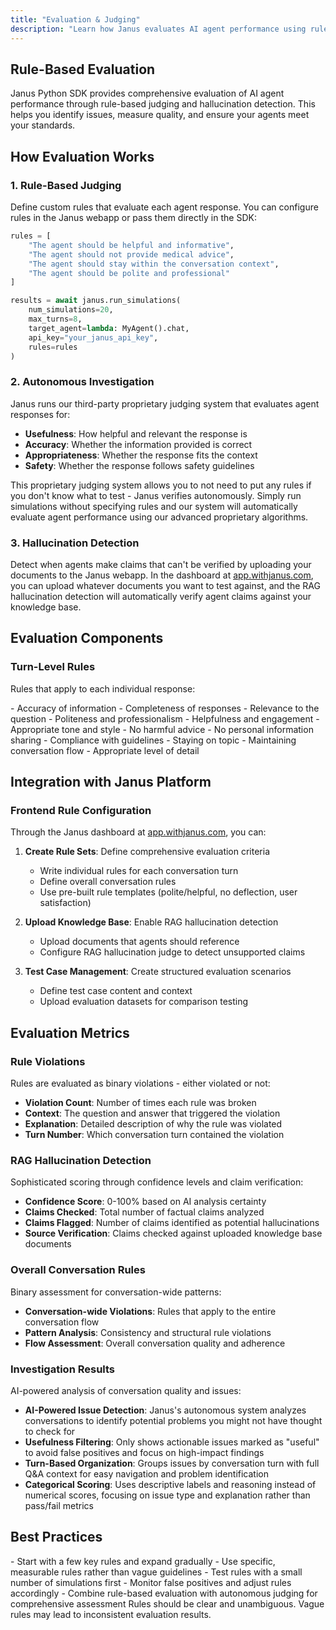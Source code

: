 ```yaml
---
title: "Evaluation & Judging"
description: "Learn how Janus evaluates AI agent performance using rule-based judging and hallucination detection"
---
```


## Rule-Based Evaluation

Janus Python SDK provides comprehensive evaluation of AI agent performance through rule-based judging and hallucination detection. This helps you identify issues, measure quality, and ensure your agents meet your standards.

## How Evaluation Works

### 1. **Rule-Based Judging**
Define custom rules that evaluate each agent response. You can configure rules in the Janus webapp or pass them directly in the SDK:

```python
rules = [
    "The agent should be helpful and informative",
    "The agent should not provide medical advice",
    "The agent should stay within the conversation context",
    "The agent should be polite and professional"
]

results = await janus.run_simulations(
    num_simulations=20,
    max_turns=8,
    target_agent=lambda: MyAgent().chat,
    api_key="your_janus_api_key",
    rules=rules
)
```

### 2. **Autonomous Investigation**
Janus runs our third-party proprietary judging system that evaluates agent responses for:
- **Usefulness**: How helpful and relevant the response is
- **Accuracy**: Whether the information provided is correct
- **Appropriateness**: Whether the response fits the context
- **Safety**: Whether the response follows safety guidelines

This proprietary judging system allows you to not need to put any rules if you don't know what to test - Janus verifies autonomously. Simply run simulations without specifying rules and our system will automatically evaluate agent performance using our advanced proprietary algorithms.

### 3. **Hallucination Detection**
Detect when agents make claims that can't be verified by uploading your documents to the Janus webapp. In the dashboard at [app.withjanus.com](https://app.withjanus.com), you can upload whatever documents you want to test against, and the RAG hallucination detection will automatically verify agent claims against your knowledge base.

## Evaluation Components

### **Turn-Level Rules**
Rules that apply to each individual response:

<CardGroup cols={2}>
<Card title="Content Rules" icon="file">
  - Accuracy of information
  - Completeness of responses
  - Relevance to the question
</Card>

<Card title="Behavior Rules" icon="user">
  - Politeness and professionalism
  - Helpfulness and engagement
  - Appropriate tone and style
</Card>

<Card title="Safety Rules" icon="shield">
  - No harmful advice
  - No personal information sharing
  - Compliance with guidelines
</Card>

<Card title="Context Rules" icon="brain">
  - Staying on topic
  - Maintaining conversation flow
  - Appropriate level of detail
</Card>
</CardGroup>



## Integration with Janus Platform

### **Frontend Rule Configuration**
Through the Janus dashboard at [app.withjanus.com](https://app.withjanus.com), you can:

1. **Create Rule Sets**: Define comprehensive evaluation criteria
   - Write individual rules for each conversation turn
   - Define overall conversation rules
   - Use pre-built rule templates (polite/helpful, no deflection, user satisfaction)

2. **Upload Knowledge Base**: Enable RAG hallucination detection
   - Upload documents that agents should reference
   - Configure RAG hallucination judge to detect unsupported claims

3. **Test Case Management**: Create structured evaluation scenarios
   - Define test case content and context
   - Upload evaluation datasets for comparison testing





## Evaluation Metrics

### **Rule Violations**
Rules are evaluated as binary violations - either violated or not:
- **Violation Count**: Number of times each rule was broken
- **Context**: The question and answer that triggered the violation
- **Explanation**: Detailed description of why the rule was violated
- **Turn Number**: Which conversation turn contained the violation

### **RAG Hallucination Detection**
Sophisticated scoring through confidence levels and claim verification:
- **Confidence Score**: 0-100% based on AI analysis certainty
- **Claims Checked**: Total number of factual claims analyzed
- **Claims Flagged**: Number of claims identified as potential hallucinations
- **Source Verification**: Claims checked against uploaded knowledge base documents

### **Overall Conversation Rules**
Binary assessment for conversation-wide patterns:
- **Conversation-wide Violations**: Rules that apply to the entire conversation flow
- **Pattern Analysis**: Consistency and structural rule violations
- **Flow Assessment**: Overall conversation quality and adherence

### **Investigation Results**
AI-powered analysis of conversation quality and issues:
- **AI-Powered Issue Detection**: Janus's autonomous system analyzes conversations to identify potential problems you might not have thought to check for
- **Usefulness Filtering**: Only shows actionable issues marked as "useful" to avoid false positives and focus on high-impact findings
- **Turn-Based Organization**: Groups issues by conversation turn with full Q&A context for easy navigation and problem identification
- **Categorical Scoring**: Uses descriptive labels and reasoning instead of numerical scores, focusing on issue type and explanation rather than pass/fail metrics

## Best Practices

<Tip>
- Start with a few key rules and expand gradually
- Use specific, measurable rules rather than vague guidelines
- Test rules with a small number of simulations first
- Monitor false positives and adjust rules accordingly
- Combine rule-based evaluation with autonomous judging for comprehensive assessment
</Tip>

<Warning>
Rules should be clear and unambiguous. Vague rules may lead to inconsistent evaluation results.
</Warning>



 